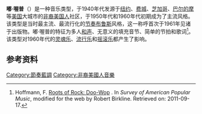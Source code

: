 {{noteTA
|G1=Music
|G2=USState
|1=zh-cn:嘟·喔普; zh-tw:嘟哇調; zh-hk:都翕;
|2=zh-cn:节奏布鲁斯; zh-hk:節奏藍調; zh-tw:節奏藍調; zh-sg:节奏蓝调;  
|3=zh-cn:布鲁斯; zh-hk:藍調; zh-tw:藍調; zh-sg:蓝调;
}}
{{Infobox music genre
|name=嘟·喔普<br/>{{lang|en|Doo-wop}}
|bgcolor=#0000E1
|color=white
|stylistic_origins=[[流行_(音樂類型)|流行]]、[[节奏布鲁斯|节奏布鲁斯]]、[[無伴奏合唱|無伴奏合唱]]、<br> [[理髮師合唱|理髮師合唱]]、[[福音音乐|福音音乐]]、[[布鲁斯|布鲁斯]]、<br> [[谣曲|谣曲]]、[[跳跃布鲁斯|跳跃布鲁斯]]、[[搖擺樂|搖擺樂]]
|cultural_origins=1940年代至1960年代早期的美国
|instruments= [[低音提琴|低音提琴]] - [[电吉他|电吉他]] - [[萨克斯风|萨克斯风]] - <br> [[架子鼓|架子鼓]] - [[钢琴|钢琴]] - [[和声|和声]]
|popularity= 1950年代至1960年代早期
|derivatives=[[海滩音乐|海滩音乐]]、[[节拍音乐|节拍音乐]]、[[灵魂乐|灵魂乐]]
|subgenrelist= 
|fusiongenres=
|regional_scenes=纽约、费城、芝加哥、巴尔的摩、<br> 洛杉矶、辛辛那提
|other_topics={{link-en|50年代的和弦进行|50s progression}}
}}
'''嘟·喔普'''（{{lang-en|Doo-wop}}）是一种音乐类型，于1940年代发源于[[纽约|纽约]]、[[费城|费城]]、[[芝加哥|芝加哥]]、[[巴尔的摩|巴尔的摩]]等[[美国|美国]]大城市的[[非裔美国人|非裔美国人]]社区，于1950年代和1960年代初期成为了主流风格。该类型是当时最主流、最流行化的[[节奏布鲁斯|节奏布鲁斯]]风格，这一称呼首次于1961年见诸于出版物。嘟·喔普的特征为多人[[和声|和声]]、无意义的填充音节、简单的节拍和歌词<ref name = Survey>Hoffmann, F. [http://www.shsu.edu/~lis_fwh/book/roots_of_rock/Doo-Wop2.htm Roots of Rock: Doo-Wop] {{Wayback|url=http://www.shsu.edu/~lis_fwh/book/roots_of_rock/Doo-Wop2.htm |date=20100607073826 }}. In ''Survey of American Popular Music'', modified for the web by Robert Birkline. Retrieved on: 2011-09-17.</ref>。该类型对1960年代的[[灵魂乐|灵魂乐]]、[[流行乐|流行乐]]和[[摇滚乐|摇滚乐]]都产生了影响。

== 参考资料 ==
{{Reflist}}

{{DEFAULTSORT:Doo-wop}}

[[Category:節奏藍調|Category:節奏藍調]]
[[Category:非裔美國人音樂|Category:非裔美國人音樂]]